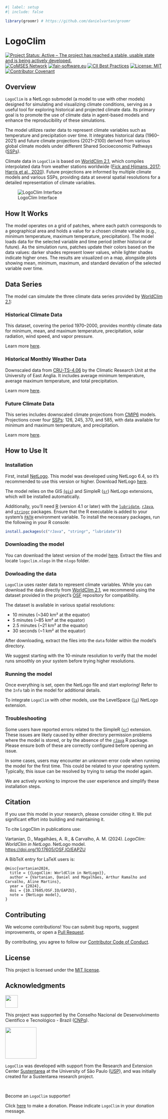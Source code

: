 ```r
#| label: setup
#| include: false

library(groomr) # https://github.com/danielvartan/groomr
```

# LogoClim

<!-- badges: start -->
[![Project Status: Active – The project has reached a stable, usable state and is being actively developed.](https://www.repostatus.org/badges/latest/active.svg)](https://www.repostatus.org/#active)
[![CoMSES Network](https://img.shields.io/badge/CoMSES%20Network-Placeholder-%233884B8.svg)](https://www.comses.net/)
[![fair-software.eu](https://img.shields.io/badge/fair--software.eu-Placeholder-green.svg)](https://fair-software.eu)
[![CII Best Practices](https://img.shields.io/badge/openssf%20best%20practices-Placeholder-green.svg)](https://bestpractices.coreinfrastructure.org/)
[![License: MIT](https://img.shields.io/badge/license-MIT-green)](https://choosealicense.com/licenses/mit/)
[![Contributor Covenant](https://img.shields.io/badge/Contributor%20Covenant-2.1-4baaaa.svg)](CODE_OF_CONDUCT.md)
<!-- badges: end -->

## Overview

`LogoClim` is a NetLogo submodel (a model to use with other models) designed for simulating and visualizing climate conditions, serving as a useful tool for exploring historical and projected climate data. Its primary goal is to promote the use of climate data in agent-based models and enhance the reproducibility of these simulations.

The model utilizes raster data to represent climate variables such as temperature and precipitation over time. It integrates historical data (1960–2021) and future climate projections (2021–2100) derived from various global climate models under different Shared Socioeconomic Pathways ([SSPs](https://en.wikipedia.org/wiki/Shared_Socioeconomic_Pathways)).

Climate data in `LogoClim` is based on [WorldClim 2.1](https://worldclim.org/), which compiles interpolated data from weather stations worldwide ([Fick and Hijmans, 2017](https://doi.org/10.1002/joc.5086); [Harris et al., 2020](https://doi.org/10.1038/s41597-020-0453-3)). Future projections are informed by multiple climate models and various SSPs, providing data at several spatial resolutions for a detailed representation of climate variables.

![LogoClim Interface](images/logoclim-interface.png)

## How It Works

The model operates on a grid of patches, where each patch corresponds to a geographical area and holds a value for a chosen climate variable (e.g., minimum temperature, maximum temperature, precipitation). The model loads data for the selected variable and time period (either historical or future). As the simulation runs, patches update their colors based on the data values: darker shades represent lower values, while lighter shades indicate higher ones. The results are visualized on a map, alongside plots showing mean, minimum, maximum, and standard deviation of the selected variable over time.

## Data Series

The model can simulate the three climate data series provided by [WorldClim 2.1](https://worldclim.org/):

### Historical Climate Data

This dataset, covering the period 1970–2000, provides monthly climate data for minimum, mean, and maximum temperature, precipitation, solar radiation, wind speed, and vapor pressure.

Learn more [here](https://www.worldclim.org/data/cmip6/cmip6climate.html).

### Historical Monthly Weather Data

Downscaled data from [CRU-TS-4.06](https://crudata.uea.ac.uk/cru/data/hrg/cru_ts_4.06/) by the Climatic Research Unit at the University of East Anglia. It includes average minimum temperature, average maximum temperature, and total precipitation.

Learn more [here](https://www.worldclim.org/data/monthlywth.html).

### Future Climate Data

This series includes downscaled climate projections from [CMIP6](https://www.wcrp-climate.org/wgcm-cmip/wgcm-cmip6) models. Projections cover four [SSPs](https://en.wikipedia.org/wiki/Shared_Socioeconomic_Pathways): 126, 245, 370, and 585, with data available for minimum and maximum temperature, and precipitation.

Learn more [here](https://www.worldclim.org/data/cmip6/cmip6climate.html).

## How to Use It

### Installation

First, install [NetLogo](https://ccl.northwestern.edu/netlogo). This model was developed using NetLogo 6.4, so it's recommended to use this version or higher. Download NetLogo [here](https://ccl.northwestern.edu/netlogo/download.shtml).

The model relies on the GIS [(`gis`](https://ccl.northwestern.edu/netlogo/docs/gis.html)) and SimpleR ([`sr`](https://github.com/NetLogo/SimpleR-Extension)) NetLogo extensions, which will be installed automatically.

Additionally, you'll need [R](https://www.r-project.org/) (version 4.1 or later) with the [`lubridate`](https://cran.r-project.org/package=lubridate), [`rJava`](https://cran.r-project.org/package=rJava), and [`stringr`](https://cran.r-project.org/package=stringr) packages. Ensure that the R executable is added to your system's [`PATH`](https://www.java.com/en/download/help/path.html) environment variable. To install the necessary packages, run the following in your R console:

```r
install.packages(c("rJava", "stringr", "lubridate"))
```

### Downloading the model

You can download the latest version of the model [here](https://github.com/danielvartan/logoclim/releases/latest). Extract the files and locate `logoclim.nlogo` in the `nlogo` folder.

### Dowloading the data

`LogoClim` uses raster data to represent climate variables. While you can download the data directly from [WorldClim 2.1](https://worldclim.org/), we recommend using the dataset provided in the project's [OSF](https://doi.org/10.17605/OSF.IO/RE95Z) repository for compatibility.

The dataset is available in various spatial resolutions:

- 10 minutes (~340 km² at the equator)
- 5 minutes (~85 km² at the equator)
- 2.5 minutes (~21 km² at the equator)
- 30 seconds (~1 km² at the equator)

After downloading, extract the files into the `data` folder within the model's directory.

We suggest starting with the 10-minute resolution to verify that the model runs smoothly on your system before trying higher resolutions.

### Running the model

Once everything is set, open the NetLogo file and start exploring! Refer to the `Info` tab in the model for additional details.

To integrate `LogoClim` with other models, use the LevelSpace ([`ls`](https://ccl.northwestern.edu/netlogo/docs/ls.html)) NetLogo extension.

### Troubleshooting

Some users have reported errors related to the SimpleR ([`sr`](https://github.com/NetLogo/SimpleR-Extension)) extension. These issues are likely caused by either directory permission problems where the model is stored, or by the absence of the [`rJava`](https://cran.r-project.org/package=rJava) R package. Please ensure both of these are correctly configured before opening an issue.

In some cases, users may encounter an unknown error code when running the model for the first time. This could be related to your operating system. Typically, this issue can be resolved by trying to setup the model again.

We are actively working to improve the user experience and simplify these installation steps.

## Citation

If you use this model in your research, please consider citing it. We put significant effort into building and maintaining it.

To cite LogoClim in publications use:

Vartanian, D., Magalhães, A. R., & Carvalho, A. M. (2024). *LogoClim: WorldClim in NetLogo*. NetLogo model. [https://doi.org/10.17605/OSF.IO/EAPZU](https://doi.org/10.17605/OSF.IO/EAPZU)

A BibTeX entry for LaTeX users is:

```
@misc{vartanian2024,
  title = {{LogoClim: WorldClim in NetLogo}},
  author = {Vartanian, Daniel and Magalhães, Arthur Ramalho and Carvalho, Aline Martins},
  year = {2024},
  doi = {10.17605/OSF.IO/EAPZU},
  note = {NetLogo model},
}
```

## Contributing

We welcome contributions! You can submit bug reports, suggest improvements, or open a [Pull Request](https://github.com/danielvartan/logoclim/pulls).

By contributing, you agree to follow our [Contributor Code of Conduct](CODE_OF_CONDUCT.md).

## License

This project is licensed under the [MIT license](https://opensource.org/license/mit/).

## Acknowledgments

<a href="https://www.gov.br/cnpq/"><img src= "images/cnpq_v2017_rgb.png" height="40"/></a>

This project was supported by the Conselho Nacional de Desenvolvimento Científico e Tecnológico - Brazil ([CNPq](https://www.gov.br/cnpq/)).

<a href="https://github.com/sustentarea/" target="_blank"><img src= "images/sustentarea_logo.png" height="100"/></a>

`LogoClim` was developed with support from the Research and Extension Center [Sustentarea](https://github.com/sustentarea/) at the University of São Paulo ([USP](https://www.usp.br/)), and was initially created for a Sustentarea research project.

<br>

Become an `LogoClim` supporter!

Click [here](https://github.com/sponsors/danielvartan) to make a donation. Please indicate `LogoClim` in your donation message.
